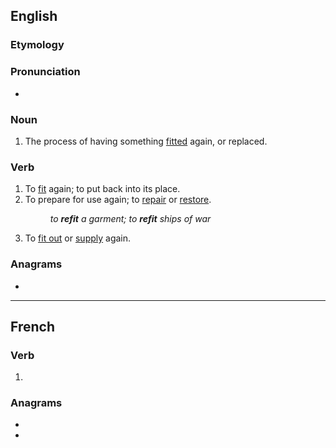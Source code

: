 {{also|refît}}
==English==

===Etymology===
{{prefix|en|re|fit}}

===Pronunciation===
* {{rhymes|ɪt|lang=en}}

===Noun===
{{en-noun}}

# The process of having something [[fit]]ted again, or replaced.

===Verb===
{{en-verb|refits|refitting|refitted|refitted}}

# To [[fit]] again; to put back into its place.
# To prepare for use again; to [[repair]] or [[restore]].
#: ''to '''refit''' a garment; to '''refit''' ships of war''
#: {{rfquotek|Macaulay}}
# To [[fit out]] or [[supply]] again.

===Anagrams===
* {{anagrams|en|freit|treif}}

----

==French==

===Verb===
{{fr-verb-form}}

# {{inflection of|refaire||3|s|phis|lang=fr}}

===Anagrams===
* {{l|fr|frite}}
* {{l|fr|rétif}}